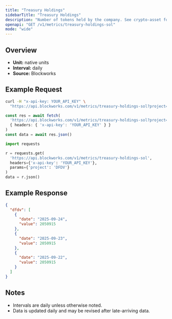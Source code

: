 ```yaml
---
title: "Treasury Holdings"
sidebarTitle: "Treasury Holdings"
description: "Number of tokens held by the company. See crypto-asset for asset indicator"
openapi: "GET /v1/metrics/treasury-holdings-sol"
mode: "wide"
---
```


## Overview

- **Unit:** native units
- **Interval:** daily
- **Source:** Blockworks

## Example Request

<CodeGroup>

```bash cURL
curl -H "x-api-key: YOUR_API_KEY" \
  "https://api.blockworks.com/v1/metrics/treasury-holdings-sol?project=DFDV"
```

```typescript TypeScript
const res = await fetch(
  'https://api.blockworks.com/v1/metrics/treasury-holdings-sol?project=DFDV',
  { headers: { 'x-api-key': 'YOUR_API_KEY' } }
)
const data = await res.json()
```

```python Python
import requests

r = requests.get(
  'https://api.blockworks.com/v1/metrics/treasury-holdings-sol',
  headers={'x-api-key': 'YOUR_API_KEY'},
  params={'project': 'DFDV'}
)
data = r.json()
```

</CodeGroup>

## Example Response

```json
{
  "dfdv": [
    {
      "date": "2025-09-24",
      "value": 2050915
    },
    {
      "date": "2025-09-23",
      "value": 2050915
    },
    {
      "date": "2025-09-22",
      "value": 2050915
    }
  ]
}
```

## Notes
- Intervals are daily unless otherwise noted.
- Data is updated daily and may be revised after late-arriving data.